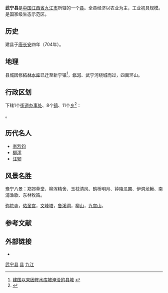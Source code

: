 {{主条目消歧义|关于同名县份 ，详见[[武宁县_(消歧义)|武宁县 (消歧义)]]。}}
{{Infobox China County
|county  = 武宁县
|Photo =
|Photoname=
|officerTitle=
|officer=
|officerTitle2=
|officer2=
|map = Location_of_Wuning_Jiujiang_within_Jiangxi.png
|map size =
|Pinyin   = 
|Belong = [[江西省|江西省]][[九江市|九江市]]
|Types= [[县|县]]
|admincode =
|founded =
|seat =[[新宁镇|新宁镇]]
|division=
|town=
|township=
|subdistrict=
|area = 3506.6
|area land =
|area water =
|census yr = 2005
|pop =37.8万
|density =
|postcode =332300
|areacode=792
|carlicense=赣G
|web = 
}}

'''武宁县'''是[[中国|中国]][[江西省|江西省]][[九江市|九江市]]所辖的一个[[县|县]]。全县经济以农业为主，工业初具规模。是国家级生态示范区。

== 历史 ==
建县于[[唐|唐]][[长安_(武周)|长安]]四年（704年）。

== 地理 ==
县城因修[[柘林水库|柘林水库]]已迁至新宁镇<ref>[http://louhaiming123456.blog.163.com/blog/static/385590252011655128294/ 建国以来因修水库被淹没的县城 ] {{webarchive|url=https://web.archive.org/web/20140415165456/http://louhaiming123456.blog.163.com/blog/static/385590252011655128294/ |date=2014-04-15 }}</ref>，[[修河|修河]]、武宁河绕城而过，四面环山。

== 行政区划 ==
{{PAGENAMEBASE}}下辖1个[[街道办事处|街道办事处]]、8个[[行政建制镇|镇]]、11个[[乡_(中华人民共和国)|乡]]<ref>{{PRC admin/ref sgc|36/04/23}}</ref>：

{{PRC admin/children|36/04/23}}。

== 历代名人 ==
*[[李烈钧|李烈钧]]
*[[柳浑|柳浑]]
*[[汪轫|汪轫]]

== 风景名胜 ==
豫宁八景：郑郊草堂、柳浑精舍、玉枕清风、鹤桥明月、钟陵瓜圃、伊洞龙鳅、南浦渔歌、东林牧笛。

[[弥陀寺|弥陀寺]]，[[佑圣宫|佑圣宫]]，[[文峰塔|文峰塔]]，[[鲁溪洞|鲁溪洞]]，[[柳山|柳山]]，[[九宫山|九宫山]]。

== 参考文献 ==
{{reflist}}

== 外部链接 ==
* {{Official website|http://www.wuning.gov.cn/|name=武宁县人民政府}}

{{Jiangxi-stub}}
{{武宁县行政区划}}
{{九江市行政区划}}
{{江西行政区划}}
{{中华人民共和国国家森林城市}}

[[category:武宁县|]]
[[category:九江区县市|县]]
[[category:江西省县份|九江]]
